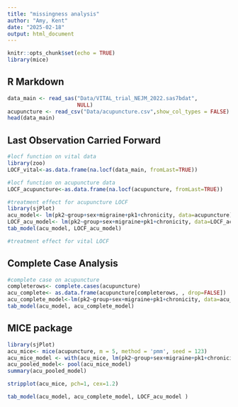 ```yaml
---
title: "missingness analysis"
author: "Amy, Kent"
date: "2025-02-18"
output: html_document
---
```


```r
knitr::opts_chunk$set(echo = TRUE)
library(mice)
```

## R Markdown


```r
data_main <- read_sas("Data/VITAL_trial_NEJM_2022.sas7bdat", 
                      NULL)
acupuncture <- read_csv("Data/acupuncture.csv",show_col_types = FALSE)
head(data_main)
```

## Last Observation Carried Forward

```r
#locf function on vital data
library(zoo)
LOCF_vital<-as.data.frame(na.locf(data_main, fromLast=TRUE))
```

```r
#locf function on acupuncture data
LOCF_acupuncture<-as.data.frame(na.locf(acupuncture, fromLast=TRUE))
```

```r
#treatment effect for acupuncture LOCF
library(sjPlot)
acu_model<- lm(pk2~group+sex+migraine+pk1+chronicity, data=acupuncture)
LOCF_acu_model<- lm(pk2~group+sex+migraine+pk1+chronicity, data=LOCF_acupuncture)
tab_model(acu_model, LOCF_acu_model)
```

```r
#treatment effect for vital LOCF

```


## Complete Case Analysis

```r
#complete case on acupuncture
completerows<- complete.cases(acupuncture)
acu_complete<- as.data.frame(acupuncture[completerows, , drop=FALSE])
acu_complete_model<-lm(pk2~group+sex+migraine+pk1+chronicity, data=acu_complete)
tab_model(acu_model, acu_complete_model)
```


## MICE package

```r
library(sjPlot)
acu_mice<- mice(acupuncture, m = 5, method = 'pmm', seed = 123)
acu_mice_model <- with(acu_mice, lm(pk2~group+sex+migraine+pk1+chronicity))
acu_pooled_model<- pool(acu_mice_model)
summary(acu_pooled_model)
```
```r
stripplot(acu_mice, pch=1, cex=1.2)
```
```r
tab_model(acu_model, acu_complete_model, LOCF_acu_model )
```

